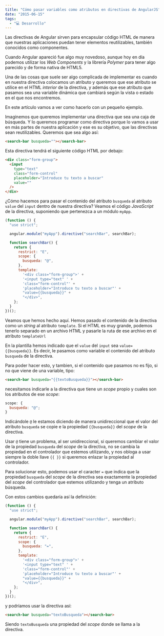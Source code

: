 ```yaml
---
title: "Cómo pasar variables como atributos en directivas de AngularJS"
date: "2015-06-15"
tags:
  - "💻 Desarrollo"
---
```


Las directivas de Angular sirven para encapsular código HTML de manera que nuestras aplicaciones puedan tener elementos reutilizables, también conocidos como componentes.

Cuando Angular apareció fue algo muy novedoso, aunque hoy en día podemos utilizar los _Web Components_ y la librería _Polymer_ para tener algo parecido y de forma nativa de HTML5.

Una de las cosas que suele ser algo complicada de implementar es cuando en nuestra directiva colocamos un atributo y queremos que ese atributo se utilice en el HTML _interior_ de la directiva, y además que ese atributo que pasamos sea una variable dinámica que cambiará según la vista o estado en el que nos encontremos.

En este artículo vamos a ver como hacerlo con un pequeño ejemplo.

Imaginemos que queremos implementar una directiva que sea una caja de búsqueda. Y lo queremos programar como directiva porque lo vamos a usar en más partes de nuestra aplicación y ese es su objetivo, que las directivas sean reutilizables. Queremos que sea algo así:

```html
<search-bar busqueda=""></search-bar>
```

Esta directiva tendrá el siguiente código HTML por debajo:

```html
<div class="form-group">
  <input
    type="text"
    class="form-control"
    placeholder="Introduce tu texto a buscar"
    value=""
  />
</div>
```

¿Cómo hacemos para pasar el contenido del atributo `busqueda` al atributo `value` del `input` dentro de nuestra directiva? Veamos el código _JavaScript_ de la directiva, suponiendo que pertenezca a un módulo `myApp`.

```javascript
(function () {
  "use strict";

  angular.module("myApp").directive("searchBar", searchBar);

  function searchBar() {
    return {
      restrict: "E",
      scope: {
        busqueda: "@",
      },
      template:
        '<div class="form-group">' +
        '<input type="text" ' +
        'class="form-control"' +
        'placeholder="Introduce tu texto a buscar"' +
        "value={{busqueda}}" +
        "</div>",
    };
  }
})();
```

Veamos que hemos hecho aquí. Hemos pasado el contenido de la directiva como un _string_ al atributo `template`. Si el HTML es muy grande, podemos tenerlo separado en un archivo HTML y pasarle la ruta de ese archivo en el atributo `templateUrl`

En la plantilla hemos indicado que el `value` del `input` sea `value={{busqueda}}`. Es decir, le pasamos como variable el contenido del atributo `busqueda` de la directiva.

Para poder hacer esto, y tambien, si el contenido que pasamos no es fijo, si no que viene de una variable, tipo:

```html
<search-bar busqueda="{{textoBusqueda}}"></search-bar>
```

necesitamos indicarle a la directiva que tiene un _scope_ propio y cuales son los atributos de ese _scope_:

```javascript
scope: {
  busqueda: "@";
}
```

Indicándole `@` le estamos diciendo de manera unidireccional que el valor del atributo `busqueda` se copie e la propiedad `{{busqueda}}` del _scope_ de la directiva.

Usar `@` tiene un problema, al ser unidireccional, si queremos cambiar el valor de la propiedad `busqueda` del _scope_ de la directiva, no se cambia la propiedad en el controlador que estemos utilizando, y nos obloga a usar siempre la doble llave `{{ }}` si queremos enlazar la propiedad al controlador.

Para solucionar esto, podemos usar el caracter `=` que indica que la propiedad `busqueda` del _scope_ de la directiva sea exactamente la propiedad del _scope_ del controlador que estemos utilizando y tenga un atributo búsqueda.

Con estos cambios quedaría así la definición:

```javascript
(function () {
  "use strict";

  angular.module("myApp").directive("searchBar", searchBar);

  function searchBar() {
    return {
      restrict: "E",
      scope: {
        busqueda: "=",
      },
      template:
        '<div class="form-group">' +
        '<input type="text" ' +
        'class="form-control"' +
        'placeholder="Introduce tu texto a buscar"' +
        "value={{busqueda}}" +
        "</div>",
    };
  }
})();
```

y podríamos usar la directiva así:

```html
<search-bar busqueda="textoBusqueda"></search-bar>
```

Siendo `textoBusqueda` una propiedad del _scope_ donde se llama a la directiva.
